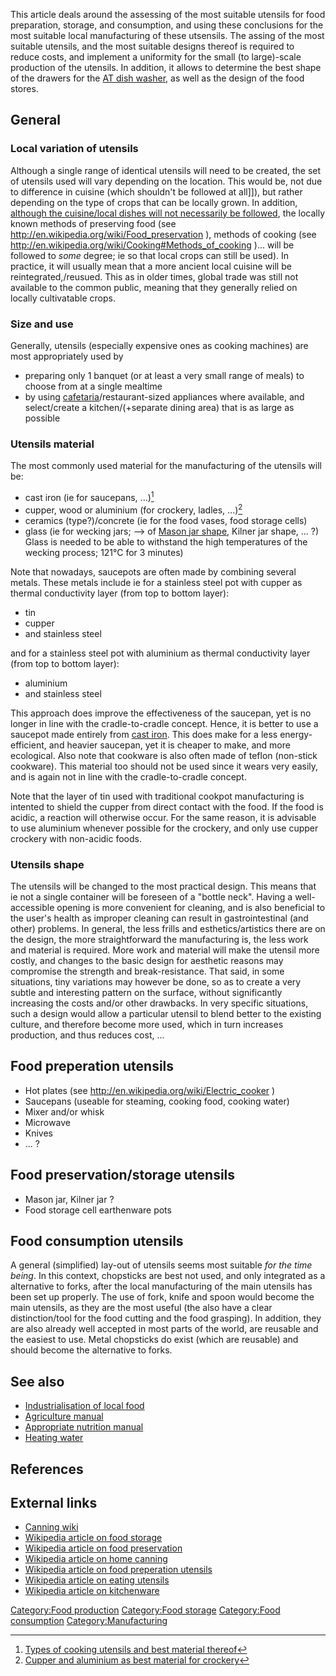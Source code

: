 {{disagreement}}

This article deals around the assessing of the most suitable utensils for food preparation, storage, and consumption, and using these conclusions for the most suitable local manufacturing of these utsensils. The assing of the most suitable utensils, and the most suitable designs thereof is required to reduce costs, and implement a uniformity for the small (to large)-scale production of the utensils. In addition, it allows to determine the best shape of the drawers for the [[AT dish washer]], as well as the design of the food stores.

==General==
===Local variation of utensils===
Although a single range of identical utensils will need to be created, the set of utensils used will vary depending on the location. This would be, not due to difference in cuisine (which shouldn't be followed at all]]), but rather depending on the type of crops that can be locally grown. In addition, [[Industrialisation of local food|although the cuisine/local dishes will not necessarily be followed]], the locally known methods of preserving food (see http://en.wikipedia.org/wiki/Food_preservation ), methods of cooking (see http://en.wikipedia.org/wiki/Cooking#Methods_of_cooking )... will be followed to ''some'' degree; ie so that local crops can still be used). In practice, it will usually mean that a more ancient local cuisine will be reintegrated,/reusued. This as in older times, global trade was still not available to the common public, meaning that they generally relied on locally cultivatable crops.

===Size and use===
Generally, utensils (especially expensive ones as cooking machines) are most appropriately used by
* preparing only 1 banquet (or at least a very small range of meals) to choose from at a single mealtime
* by using [http://en.wikipedia.org/wiki/Canteen_(place) cafetaria]/restaurant-sized appliances where available, and select/create a kitchen/(+separate dining area) that is as large as possible

===Utensils material===
The most commonly used material for the manufacturing of the utensils will be:
* cast iron (ie for saucepans, ...)<ref>[http://en.wikipedia.org/wiki/Cookware_and_bakeware Types of cooking utensils and best material thereof]</ref>
* cupper, wood or aluminium (for crockery, ladles, ...)<ref>[http://en.wikipedia.org/wiki/Kitchen_utensil Cupper and aluminium as best material for crockery]</ref>
* ceramics (type?)/concrete (ie for the food vases, food storage cells)
* glass (ie for wecking jars; --> of [http://en.wikipedia.org/wiki/Mason_jar Mason jar shape], Kilner jar shape, ... ?) Glass is needed to be able to withstand the high temperatures of the wecking process; 121°C for 3 minutes)

Note that nowadays, saucepots are often made by combining several metals. These metals include
ie for a stainless steel pot with cupper as thermal conductivity layer (from top to bottom layer):
* tin
* cupper 
* and stainless steel

and for a stainless steel pot with aluminium as thermal conductivity layer (from top to bottom layer):
* aluminium 
* and stainless steel

This approach does improve the effectiveness of the saucepan, yet is no longer in line with the cradle-to-cradle concept. Hence, it is better to use a saucepot made entirely from [http://en.wikipedia.org/wiki/Cast_iron_cookware cast iron]. This does make for a less energy-efficient, and heavier saucepan, yet it is cheaper to make, and more ecological. Also note that cookware is also often made of teflon (non-stick cookware). This material too should not be used since it wears very easily, and is again not in line with the cradle-to-cradle concept.

Note that the layer of tin used with traditional cookpot manufacturing is intented to shield the cupper from direct contact with the food. If the food is acidic, a reaction will otherwise occur. For the same reason, it is advisable to use aluminium whenever possible for the crockery, and only use cupper crockery with non-acidic foods.

===Utensils shape===
The utensils will be changed to the most practical design. This means that ie not a single container will be foreseen of a "bottle neck". Having a well-accessible opening is more convenient for cleaning, and is also beneficial to the user's health as improper cleaning can result in gastrointestinal (and other) problems. In general, the less frills and esthetics/artistics there are on the design, the more straightforward the manufacturing is, the less work and material is required. More work and material will make the utensil more costly, and changes to the basic design for aesthetic reasons may compromise the strength and break-resistance. That said, in some situations, tiny variations may however be done, so as to create a very subtle and interesting pattern on the surface, without significantly increasing the costs and/or other drawbacks. In very specific situations, such a design would allow a particular utensil to blend better to the existing culture, and therefore become more used, which in turn increases production, and thus reduces cost, ...

==Food preperation utensils==
* Hot plates (see http://en.wikipedia.org/wiki/Electric_cooker )
* Saucepans (useable for steaming, cooking food, cooking water)
* Mixer and/or whisk
* Microwave
* Knives
* ... ?

==Food preservation/storage utensils==
{{Main|Food storage}}
* Mason jar, Kilner jar ?
* Food storage cell earthenware pots

==Food consumption utensils==
A general (simplified) lay-out of utensils seems most suitable ''for the time being''. In this context, chopsticks are best not used, and only integrated as a alternative to forks, after the local manufacturing of the main utensils has been set up properly. The use of fork, knife and spoon would become the main utensils, as they are the most useful (the also have a clear distinction/tool for the food cutting and the food grasping). In addition, they are also already well accepted in most parts of the world, are reusable and the easiest to use. Metal chopsticks do exist (which are reusable) and should become the alternative to forks.

==See also==
* [[Industrialisation of local food]]
* [[Agriculture manual]]
* [[Appropriate nutrition manual]]
* [[Heating water]]

==References==
{{reflist}}

==External links==
* [http://canning.wikia.com/wiki/Equipment Canning wiki]
* [http://en.wikipedia.org/wiki/Food_storage Wikipedia article on food storage]
* [http://en.wikipedia.org/wiki/Food_preservation Wikipedia article on food preservation]
* [http://en.wikipedia.org/wiki/Home_canning Wikipedia article on home canning]
* [http://en.wikipedia.org/wiki/List_of_food_preparation_utensils Wikipedia article on food preperation utensils]
* [http://en.wikipedia.org/wiki/Eating_utensil Wikipedia article on eating utensils]
* [http://en.wikipedia.org/wiki/Kitchenware Wikipedia article on kitchenware]

[[Category:Food production]]
[[Category:Food storage]]
[[Category:Food consumption]]
[[Category:Manufacturing]]